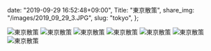   date: "2019-09-29 16:52:48+09:00",
  Title: "東京散策",
  share_img: "/images/2019_09_29_3.JPG",
  slug: "tokyo",
};

![東京散策](/images/2019_09_28_1.JPG)
![東京散策](/images/2019_09_28_2.JPG)
![東京散策](/images/2019_09_29_1.JPG)
![東京散策](/images/2019_09_29_2.JPG)
![東京散策](/images/2019_09_29_3.JPG)
![東京散策](/images/2019_09_29_4.JPG)
![東京散策](/images/2019_09_29_5.JPG)
